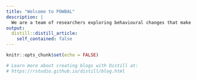 ```yaml
---
title: "Welcome to POWBAL"
description: |
  We are a team of researchers exploring behavioural changes that make power consumption cleaner.
output:
  distill::distill_article:
    self_contained: false
---
```


```r
knitr::opts_chunk$set(echo = FALSE)

# Learn more about creating blogs with Distill at:
# https://rstudio.github.io/distill/blog.html

```



